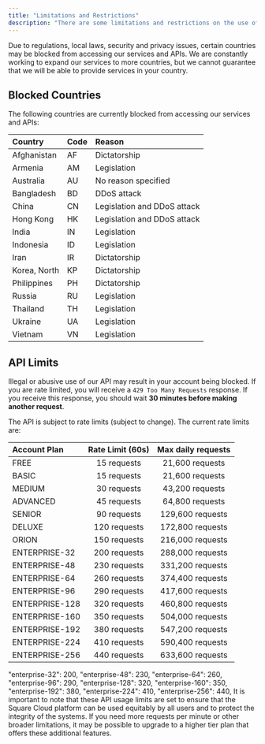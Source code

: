 ```yaml
---
title: "Limitations and Restrictions"
description: "There are some limitations and restrictions on the use of the Square Cloud API."
---
```


Due to regulations, local laws, security and privacy issues, certain countries may be blocked from accessing our services and APIs. We are constantly working to expand our services to more countries, but we cannot guarantee that we will be able to provide services in your country.

## Blocked Countries
The following countries are currently blocked from accessing our services and APIs:

| Country      | Code   | Reason                              |
| :----------- | :----  | :---------------------------------  |
| Afghanistan  | AF     | Dictatorship                        | 
| Armenia      | AM     | Legislation                         | 
| Australia    | AU     | No reason specified                 | 
| Bangladesh   | BD     | DDoS attack                         | 
| China        | CN     | Legislation and DDoS attack         | 
| Hong Kong    | HK     | Legislation and DDoS attack         | 
| India        | IN     | Legislation                         | 
| Indonesia    | ID     | Legislation                         | 
| Iran         | IR     | Dictatorship                        | 
| Korea, North | KP     | Dictatorship                        | 
| Philippines  | PH     | Dictatorship                        | 
| Russia       | RU     | Legislation                         |  
| Thailand     | TH     | Legislation                         | 
| Ukraine      | UA     | Legislation                         | 
| Vietnam      | VN     | Legislation                         | 

## API Limits
<Warning>Illegal or abusive use of our API may result in your account being blocked.</Warning>
<Warning>If you are rate limited, you will receive a `429 Too Many Requests` response. If you receive this response, you should wait **30 minutes before making another request**. </Warning>

The API is subject to rate limits (subject to change). The current rate limits are:

| Account Plan          | Rate Limit (60s)     | Max daily requests   |
| :-------------------- | :------------------: | :------------------: |
| FREE                  | 15 requests          | 21,600 requests      |
| BASIC                 | 15 requests          | 21,600 requests      |
| MEDIUM                | 30 requests          | 43,200 requests      |
| ADVANCED              | 45 requests          | 64,800 requests      |
| SENIOR                | 90 requests          | 129,600 requests     |
| DELUXE                | 120 requests         | 172,800 requests     |
| ORION                 | 150 requests         | 216,000 requests     |
| ENTERPRISE-32         | 200 requests         | 288,000 requests     |
| ENTERPRISE-48         | 230 requests         | 331,200 requests     |
| ENTERPRISE-64         | 260 requests         | 374,400 requests     |
| ENTERPRISE-96         | 290 requests         | 417,600 requests     |
| ENTERPRISE-128        | 320 requests         | 460,800 requests     |
| ENTERPRISE-160        | 350 requests         | 504,000 requests     |
| ENTERPRISE-192        | 380 requests         | 547,200 requests     |
| ENTERPRISE-224        | 410 requests         | 590,400 requests     |
| ENTERPRISE-256        | 440 requests         | 633,600 requests     |

  "enterprise-32": 200,
  "enterprise-48": 230,
  "enterprise-64": 260,
  "enterprise-96": 290,
  "enterprise-128": 320,
  "enterprise-160": 350,
  "enterprise-192": 380,
  "enterprise-224": 410,
  "enterprise-256": 440,
It is important to note that these API usage limits are set to ensure that the Square Cloud platform can be used equitably by all users and to protect the integrity of the systems. If you need more requests per minute or other broader limitations, it may be possible to upgrade to a higher tier plan that offers these additional features.